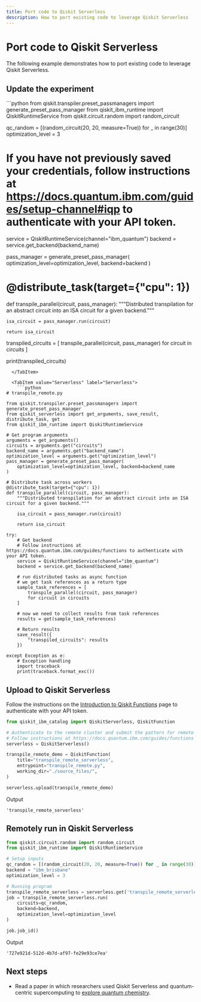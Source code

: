 ```yaml
---
title: Port code to Qiskit Serverless
description: How to port existing code to leverage Qiskit Serverless
---
```


# Port code to Qiskit Serverless

The following example demonstrates how to port existing code to leverage Qiskit Serverless.

## Update the experiment

<Tabs>
  <TabItem value="LocalExperiment" label="Local Experiment">
```python
from qiskit.transpiler.preset_passmanagers import generate_preset_pass_manager
from qiskit_ibm_runtime import QiskitRuntimeService
from qiskit.circuit.random import random_circuit

qc_random = [(random_circuit(20, 20, measure=True)) for _ in range(30)]
optimization_level = 3

# If you have not previously saved your credentials, follow instructions at https://docs.quantum.ibm.com/guides/setup-channel#iqp to authenticate with your API token.
service = QiskitRuntimeService(channel="ibm_quantum")
backend = service.get_backend(backend_name)

pass_manager = generate_preset_pass_manager(
    optimization_level=optimization_level, backend=backend
)

# @distribute_task(target={"cpu": 1})
def transpile_parallel(circuit, pass_manager):
    """Distributed transpilation for an abstract circuit into an ISA circuit for a given backend."""
    
    isa_circuit = pass_manager.run(circuit)

    return isa_circuit

transpiled_circuits = [
    transpile_parallel(circuit, pass_manager)
    for circuit in circuits
]

print(transpiled_circuits)
```
  </TabItem>

  <TabItem value="Serverless" label="Serverless">
    ```python
# transpile_remote.py

from qiskit.transpiler.preset_passmanagers import generate_preset_pass_manager
from qiskit_serverless import get_arguments, save_result, distribute_task, get
from qiskit_ibm_runtime import QiskitRuntimeService

# Get program arguments
arguments = get_arguments()
circuits = arguments.get("circuits")
backend_name = arguments.get("backend_name")
optimization_level = arguments.get("optimization_level")
pass_manager = generate_preset_pass_manager(
    optimization_level=optimization_level, backend=backend_name
)

# Distribute task across workers
@distribute_task(target={"cpu": 1})
def transpile_parallel(circuit, pass_manager):
    """Distributed transpilation for an abstract circuit into an ISA circuit for a given backend."""
    
    isa_circuit = pass_manager.run(circuit)

    return isa_circuit

try:
    # Get backend
    # Follow instructions at https://docs.quantum.ibm.com/guides/functions to authenticate with your API token.
    service = QiskitRuntimeService(channel="ibm_quantum")
    backend = service.get_backend(backend_name)

    # run distributed tasks as async function
    # we get task references as a return type
    sample_task_references = [
        transpile_parallel(circuit, pass_manager)
        for circuit in circuits
    ]

    # now we need to collect results from task references
    results = get(sample_task_references)

    # Return results
    save_result({
        "transpiled_circuits": results
    })

except Exception as e:
    # Exception handling 
    import traceback
    print(traceback.format_exc())
```

  </TabItem>
</Tabs>

## Upload to Qiskit Serverless

Follow the instructions on the [Introduction to Qiskit Functions](/guides/functions) page to authenticate with your API token.

```python
from qiskit_ibm_catalog import QiskitServerless, QiskitFunction

# Authenticate to the remote cluster and submit the pattern for remote execution.
# Follow instructions at https://docs.quantum.ibm.com/guides/functions to authenticate with your API token.
serverless = QiskitServerless() 

transpile_remote_demo = QiskitFunction(
    title="transpile_remote_serverless",
    entrypoint="transpile_remote.py",
    working_dir="./source_files/",
)

serverless.upload(transpile_remote_demo)
```

Output
```text
'transpile_remote_serverless'
```

## Remotely run in Qiskit Serverless

```python
from qiskit.circuit.random import random_circuit
from qiskit_ibm_runtime import QiskitRuntimeService

# Setup inputs
qc_random = [(random_circuit(20, 20, measure=True)) for _ in range(30)]
backend = "ibm_brisbane"
optimization_level = 3

# Running program
transpile_remote_serverless = serverless.get('transpile_remote_serverless')
job = transpile_remote_serverless.run(
    circuits=qc_random,
    backend=backend,
    optimization_level=optimization_level
)

job.job_id()
```
Output
```text
'727e921d-512d-4b7d-af97-fe29e93ce7ea'
```

## Next steps

<Admonition type="info" title="Recommendations">

- Read a paper in which researchers used Qiskit Serverless and quantum-centric supercomputing to [explore quantum chemistry](https://arxiv.org/abs/2405.05068v1).

</Admonition>